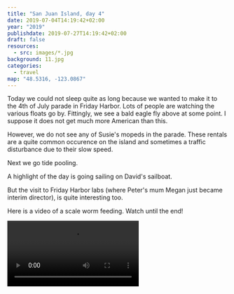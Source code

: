 ```yaml
---
title: "San Juan Island, day 4"
date: 2019-07-04T14:19:42+02:00
year: "2019"
publishdate: 2019-07-27T14:19:42+02:00
draft: false
resources:
  - src: images/*.jpg
background: 11.jpg
categories:
  - travel
map: "48.5316, -123.0867"
---
```


Today we could not sleep quite as long because we wanted to make it to the 4th
of July parade in Friday Harbor. Lots of people are watching the various floats
go by. Fittingly, we see a bald eagle fly above at some point. I suppose it does
not get much more American than this.

<!--more-->

<Gallery>
  <Rimg src="4.jpg" alt="At the 4th of July parade" />
  <Rimg src="5.jpg" alt="At the 4th of July parade" />
  <Rimg src="6.jpg" alt="At the 4th of July parade" />
  <Rimg src="7.jpg" alt="At the 4th of July parade" />
</Gallery>

However, we do not see any of Susie's mopeds in the parade. These rentals are
a quite common occurence on the island and sometimes a traffic disturbance due
to their slow speed.

<Rimg src="8.jpg" caption="One of Susie's mopeds" />

<Rimg src="2.jpg" caption="Us after the parade as everyone is leaving" />

Next we go tide pooling.

<Gallery>
  <Rimg src="9.jpg" caption="Path to the coast" />
  <Rimg src="10.jpg" alt="Path to the coast" />
  <Rimg src="3.jpg" alt="Tide pooling" />
  <Rimg src="11.jpg" alt="A see star" />
  <Rimg src="12.jpg" alt="Tide pooling" />
</Gallery>

<Rimg src="13.jpg" caption="That is a huge crab!" />

A highlight of the day is going sailing on David's sailboat.

<Rimg src="14.jpg" alt="" />

But the visit to Friday Harbor labs (where Peter's mum Megan just became interim
director), is quite interesting too.

<Gallery>
  <Rimg src="15.jpg" alt="Friday Harbor labs" />
  <Rimg src="16.jpg" alt="Friday Harbor labs" />
</Gallery>

Here is a video of a scale worm feeding. Watch until the end!

<Video src="17.mp4" />

In the evening, we watch the 4th of July fireworks. Originally, we wanted to
drive down to Friday Harbor for this, but were misinformed about the time they
start. Thus, we end up not having enough time and would have missed the
fireworks on the drive. Instead we watch them from the deck, where we are not as
close, but can also see the fireworks in Roche Harbor and on Lopez Island which
gives us quite the show.

This was the last day we spent on San Juan Island. Tomorrow we will leave for
other exciting adventures. Here is a nice panorama of the interior of the house
we stayed the last few days in.

<Pano src="1.jpg" alt="Peter's house" />

<Nextday />
